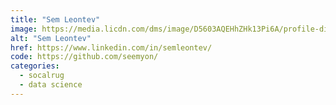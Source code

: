 ```yaml
---
title: "Sem Leontev"
image: https://media.licdn.com/dms/image/D5603AQEHhZHk13Pi6A/profile-displayphoto-shrink_400_400/0/1681157080562?e=1715212800&v=beta&t=pTBNR3OAZcE_Xmnd26HOaexL10a41dWa1qZg90bXXZs
alt: "Sem Leontev"
href: https://www.linkedin.com/in/semleontev/
code: https://github.com/seemyon/
categories:
  - socalrug
  - data science
---
```

